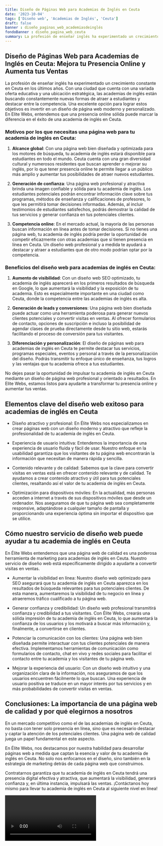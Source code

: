 ```yaml
---
title: Diseño de Páginas Web para Academias de Inglés en Ceuta
date: '2023-10-04'
tags: ['Diseño web', 'Academias de Inglés', 'Ceuta']
draft: false
banner : diseño_paginas_web_academiasdeinglés
fondoBanner : diseño_pagina_web_ceuta
summary: La profesión de enseñar inglés ha experimentado un crecimiento constante en Ceuta en los últimos años. Con una ciudad que cuenta con una variada oferta educativa y una ubicación estratégica, las academias de inglés están buscando constantemente nuevas formas de atraer a estudiantes y destacar entre la competencia. Una excelente opción para lograr estos objetivos es invertir en un diseño de página web moderno y personalizado. En Elite Webs, entendemos que una presencia online sólida puede marcar la diferencia en el éxito de una academia de inglés en Ceuta.
---
```


## Diseño de Páginas Web para Academias de Inglés en Ceuta: Mejora tu Presencia Online y Aumenta tus Ventas

La profesión de enseñar inglés ha experimentado un crecimiento constante en Ceuta en los últimos años. Con una ciudad que cuenta con una variada oferta educativa y una ubicación estratégica, las academias de inglés están buscando constantemente nuevas formas de atraer a estudiantes y destacar entre la competencia. Una excelente opción para lograr estos objetivos es invertir en un diseño de página web moderno y personalizado. En Elite Webs, entendemos que una presencia online sólida puede marcar la diferencia en el éxito de una academia de inglés en Ceuta.

### Motivos por los que necesitas una página web para tu academia de inglés en Ceuta:

1. **Alcance global**: Con una página web bien diseñada y optimizada para los motores de búsqueda, tu academia de inglés estará disponible para estudiantes en todo el mundo. Ceuta cuenta con una gran diversidad cultural y numerosos residentes que buscan aprender o mejorar su inglés, por lo que tener presencia online te permite llegar a un público más amplio y aumentar tus posibilidades de atraer nuevos estudiantes.

2. **Generación de confianza**: Una página web profesional y atractiva brinda una imagen confiable y sólida para tu academia de inglés. Los estudiantes potenciales podrán encontrar información clave sobre tus programas, métodos de enseñanza y calificaciones de profesores, lo que les permitirá tomar decisiones informadas. Además, al incluir testimonios de estudiantes satisfechos, podrás demostrar la calidad de tus servicios y generar confianza en tus potenciales clientes.

3. **Competencia online**: En el mercado actual, la mayoría de las personas buscan información en línea antes de tomar decisiones. Si no tienes una página web, tu academia de inglés podría perder la oportunidad de competir eficazmente con otras academias que sí tienen presencia en línea en Ceuta. Un diseño web profesional y a medida te ayudará a destacar y atraer a estudiantes que de otro modo podrían optar por la competencia.

### Beneficios del diseño web para academias de inglés en Ceuta:

1. **Aumento de visibilidad**: Con un diseño web SEO optimizado, tu academia de inglés aparecerá en los primeros resultados de búsqueda en Google, lo que aumentará la visibilidad y la exposición de tu academia. Esto es especialmente importante en una ciudad como Ceuta, donde la competencia entre las academias de inglés es alta.

2. **Generación de leads y conversiones**: Una página web bien diseñada puede actuar como una herramienta poderosa para generar nuevos clientes potenciales y convertir visitas en ventas. Al ofrecer formularios de contacto, opciones de suscripción e incluso la posibilidad de agendar clases de prueba directamente desde tu sitio web, estarás facilitando el proceso de conversión para tus visitantes.

3. **Diferenciación y personalización**: El diseño de páginas web para academias de inglés en Ceuta te permite destacar tus servicios, programas especiales, eventos y personal a través de la personalización del diseño. Podrás transmitir tu enfoque único de enseñanza, tus logros y las ventajas que tu academia ofrece a tus estudiantes.

No dejes pasar la oportunidad de impulsar tu academia de inglés en Ceuta mediante un diseño de página web profesional y orientado a resultados. En Elite Webs, estamos listos para ayudarte a transformar tu presencia online y aumentar tus ventas.

<GifSeo />

<Cta />

## Elementos clave del diseño web exitoso para academias de inglés en Ceuta

- Diseño atractivo y profesional: En Élite Webs nos especializamos en crear páginas web con un diseño moderno y atractivo que refleje la profesionalidad de tu academia de inglés en Ceuta. 

- Experiencia de usuario intuitiva: Entendemos la importancia de una experiencia de usuario fluida y fácil de usar. Nuestro enfoque en la usabilidad garantiza que los visitantes de tu página web encontrarán la información que necesitan de manera rápida y sencilla.

- Contenido relevante y de calidad: Sabemos que la clave para convertir visitas en ventas está en ofrecer contenido relevante y de calidad. Te ayudamos a crear contenido atractivo y útil para tus potenciales clientes, resaltando así el valor de tu academia de inglés en Ceuta.

- Optimización para dispositivos móviles: En la actualidad, más personas acceden a internet a través de sus dispositivos móviles que desde un ordenador. Nos aseguramos de que tu página web sea completamente responsive, adaptándose a cualquier tamaño de pantalla y proporcionando una experiencia óptima sin importar el dispositivo que se utilice.

## Cómo nuestro servicio de diseño web puede ayudar a tu academia de inglés en Ceuta

En Élite Webs entendemos que una página web de calidad es una poderosa herramienta de marketing para academias de inglés en Ceuta. Nuestro servicio de diseño web está específicamente dirigido a ayudarte a convertir visitas en ventas. 

- Aumentar la visibilidad en línea: Nuestro diseño web optimizado para SEO asegurará que tu academia de inglés en Ceuta aparezca en los resultados de búsqueda relevantes para tus potenciales clientes. De esta manera, aumentaremos la visibilidad de tu negocio en línea y atraeremos tráfico cualificado a tu página web.

- Generar confianza y credibilidad: Un diseño web profesional transmitirá confianza y credibilidad a tus visitantes. Con Élite Webs, crearás una sólida impresión de tu academia de inglés en Ceuta, lo que aumentará la confianza de los usuarios y los motivará a buscar más información y, finalmente, a convertirse en clientes.

- Potenciar la comunicación con los clientes: Una página web bien diseñada permite interactuar con tus clientes potenciales de manera efectiva. Implementamos herramientas de comunicación como formularios de contacto, chat en vivo y redes sociales para facilitar el contacto entre tu academia y los visitantes de tu página web.

- Mejorar la experiencia del usuario: Con un diseño web intuitivo y una organización clara de la información, nos aseguramos de que los usuarios encuentren fácilmente lo que buscan. Una experiencia de usuario positiva se traduce en un mayor interés por tus servicios y en más probabilidades de convertir visitas en ventas.

## Conclusiones: La importancia de una página web de calidad y por qué elegirnos a nosotros

En un mercado competitivo como el de las academias de inglés en Ceuta, no basta con tener solo presencia en línea, sino que es necesario destacar y captar la atención de los potenciales clientes. Una página web de calidad juega un papel fundamental en este aspecto.

En Élite Webs, nos destacamos por nuestra habilidad para desarrollar páginas web a medida que captan la esencia y valor de tu academia de inglés en Ceuta. No solo nos enfocamos en el diseño, sino también en la estrategia de marketing detrás de cada página web que construimos. 

Contratarnos garantiza que tu academia de inglés en Ceuta tendrá una presencia digital efectiva y atractiva, que aumentará la visibilidad, generará confianza y, en última instancia, impulsará las ventas. ¡Contáctanos hoy mismo para llevar tu academia de inglés en Ceuta al siguiente nivel en línea!

<Video />

<CtaBot job='Academias de Inglés' city='Ceuta'/>

<Gmaps query='Ceuta+españa+maps' />